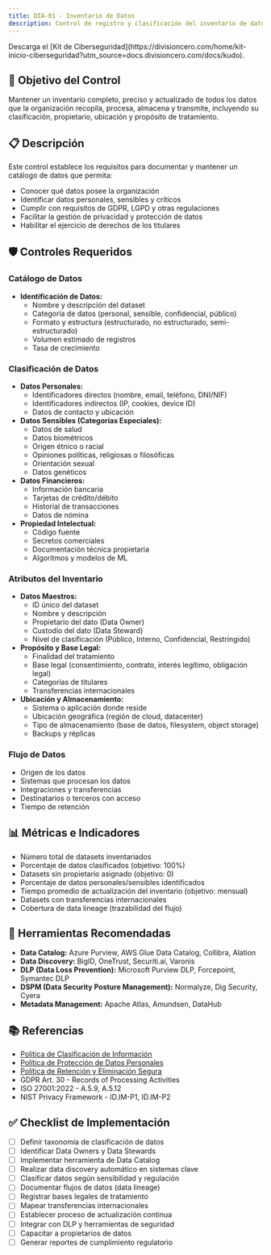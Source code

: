 ```yaml
---
title: DIA-01 - Inventario de Datos
description: Control de registro y clasificación del inventario de datos organizacionales
---
```


<Callout title="Quieres aprender más?">
  Descarga el [Kit de Ciberseguridad](https://divisioncero.com/home/kit-inicio-ciberseguridad?utm_source=docs.divisioncero.com/docs/kudo).
</Callout>

## 🎯 Objetivo del Control

Mantener un inventario completo, preciso y actualizado de todos los datos que la organización recopila, procesa, almacena y transmite, incluyendo su clasificación, propietario, ubicación y propósito de tratamiento.

## 📋 Descripción

Este control establece los requisitos para documentar y mantener un catálogo de datos que permita:
- Conocer qué datos posee la organización
- Identificar datos personales, sensibles y críticos
- Cumplir con requisitos de GDPR, LGPD y otras regulaciones
- Facilitar la gestión de privacidad y protección de datos
- Habilitar el ejercicio de derechos de los titulares

## 🛡️ Controles Requeridos

### Catálogo de Datos
- **Identificación de Datos:**
  - Nombre y descripción del dataset
  - Categoría de datos (personal, sensible, confidencial, público)
  - Formato y estructura (estructurado, no estructurado, semi-estructurado)
  - Volumen estimado de registros
  - Tasa de crecimiento

### Clasificación de Datos
- **Datos Personales:**
  - Identificadores directos (nombre, email, teléfono, DNI/NIF)
  - Identificadores indirectos (IP, cookies, device ID)
  - Datos de contacto y ubicación
- **Datos Sensibles (Categorías Especiales):**
  - Datos de salud
  - Datos biométricos
  - Origen étnico o racial
  - Opiniones políticas, religiosas o filosóficas
  - Orientación sexual
  - Datos genéticos
- **Datos Financieros:**
  - Información bancaria
  - Tarjetas de crédito/débito
  - Historial de transacciones
  - Datos de nómina
- **Propiedad Intelectual:**
  - Código fuente
  - Secretos comerciales
  - Documentación técnica propietaria
  - Algoritmos y modelos de ML

### Atributos del Inventario
- **Datos Maestros:**
  - ID único del dataset
  - Nombre y descripción
  - Propietario del dato (Data Owner)
  - Custodio del dato (Data Steward)
  - Nivel de clasificación (Público, Interno, Confidencial, Restringido)
- **Propósito y Base Legal:**
  - Finalidad del tratamiento
  - Base legal (consentimiento, contrato, interés legítimo, obligación legal)
  - Categorías de titulares
  - Transferencias internacionales
- **Ubicación y Almacenamiento:**
  - Sistema o aplicación donde reside
  - Ubicación geográfica (región de cloud, datacenter)
  - Tipo de almacenamiento (base de datos, filesystem, object storage)
  - Backups y réplicas

### Flujo de Datos
- Origen de los datos
- Sistemas que procesan los datos
- Integraciones y transferencias
- Destinatarios o terceros con acceso
- Tiempo de retención

## 📊 Métricas e Indicadores

- Número total de datasets inventariados
- Porcentaje de datos clasificados (objetivo: 100%)
- Datasets sin propietario asignado (objetivo: 0)
- Porcentaje de datos personales/sensibles identificados
- Tiempo promedio de actualización del inventario (objetivo: mensual)
- Datasets con transferencias internacionales
- Cobertura de data lineage (trazabilidad del flujo)

## 🔗 Herramientas Recomendadas

- **Data Catalog:** Azure Purview, AWS Glue Data Catalog, Collibra, Alation
- **Data Discovery:** BigID, OneTrust, Securiti.ai, Varonis
- **DLP (Data Loss Prevention):** Microsoft Purview DLP, Forcepoint, Symantec DLP
- **DSPM (Data Security Posture Management):** Normalyze, Dig Security, Cyera
- **Metadata Management:** Apache Atlas, Amundsen, DataHub

## 📚 Referencias

- [Política de Clasificación de Información](/docs/kudo/politicas/clasificacion-informacion)
- [Política de Protección de Datos Personales](/docs/kudo/politicas/politica-proteccion-datos-personales)
- [Política de Retención y Eliminación Segura](/docs/kudo/politicas/politica-retencion-eliminacion-segura)
- GDPR Art. 30 - Records of Processing Activities
- ISO 27001:2022 - A.5.9, A.5.12
- NIST Privacy Framework - ID.IM-P1, ID.IM-P2

## ✅ Checklist de Implementación

- [ ] Definir taxonomía de clasificación de datos
- [ ] Identificar Data Owners y Data Stewards
- [ ] Implementar herramienta de Data Catalog
- [ ] Realizar data discovery automático en sistemas clave
- [ ] Clasificar datos según sensibilidad y regulación
- [ ] Documentar flujos de datos (data lineage)
- [ ] Registrar bases legales de tratamiento
- [ ] Mapear transferencias internacionales
- [ ] Establecer proceso de actualización continua
- [ ] Integrar con DLP y herramientas de seguridad
- [ ] Capacitar a propietarios de datos
- [ ] Generar reportes de cumplimiento regulatorio
